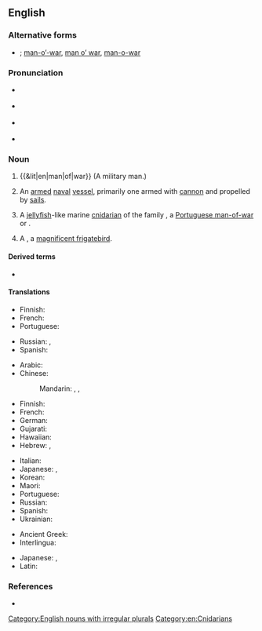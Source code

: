 {{also|man of war}}
==English==

===Alternative forms===
* {{l|en|man of war}}; [[man-o'-war|man-o’-war]], [[man o' war|man o’ war]], [[man-o-war]]

===Pronunciation===
* {{a|GA}} {{IPA|en|/mæn.əvˈwɔɹ/}}
* {{a|RP}} {{IPA|en|/man.əvˈwɔː/}}
* {{a|NZ}} {{IPA|en|/mɛn.ɘvˈwoː/}}
* {{rhymes|en|ɔː(ɹ)}}

===Noun===
{{en-noun|head=[[man]]-of-[[war]]|men-of-war}}

# {{&lit|en|man|of|war}} (A military man.)
# {{lb|en|historical|military|watercraft}} An [[armed]] [[naval]] [[vessel]], primarily one armed with [[cannon]] and propelled by [[sail]]s.
# A [[jellyfish]]-like marine [[cnidarian]] of the family {{taxlink|Physaliidae|family|noshow=1|ver=161015}}, a [[Portuguese man-of-war]] or {{vern|Pacific man-of-war}}.
#: {{syn|en|bluebottle}}
# {{lb|en|ornithology}} A {{vern|man of war bird}}, a [[magnificent frigatebird]].

====Derived terms====
* {{l|en|man-o'-war suit}}

====Translations====
{{trans-top|military man}}
* Finnish: {{t+|fi|sotamies}}
* French: {{t|fr|homme de guerre|m}}
* Portuguese: {{t+|pt|guerreiro}}
{{trans-mid}}
* Russian: {{t+|ru|вое́нный|m}}, {{t+|ru|военнослу́жащий|m}}
* Spanish: {{t|es|hombre de guerra|m}}
{{trans-bottom}}

{{trans-top|armed naval vessel}}
* Arabic: {{t|ar|سَفِينَة حَرْبِيَّة|f|tr=safīna ḥarbiyya}}
* Chinese:
*: Mandarin: {{t+|cmn|軍艦|sc=Hani}}, {{t+|cmn|军舰|tr=jūnjiàn|sc=Hani}}, {{t+|cmn|兵船|tr=bīngchuán|sc=Hani}}
* Finnish: {{t+|fi|sotalaiva}}
* French: {{t|fr|navire de guerre|m}}
* German: {{t+|de|Kriegsschiff|n}}
* Gujarati: {{t|gu|મનવાર|tr=manvār|sc=Gujr}}
* Hawaiian: {{t|haw|manuā}}
* Hebrew: {{t+|he|אֳנִיַּת מִלְחָמָה|f|tr=oniyat milkhamah}}, {{t+|he|אֳנִיָּת קְרָב|f|tr=oniyat krav}}
{{trans-mid}}
* Italian: {{t|it|nave da guerra|f}}
* Japanese: {{t+|ja|軍艦|tr=ぐんかん, gunkan|sc=Jpan}}, {{t+|ja|戦艦|tr=せんかん, senkan|sc=Jpan}}
* Korean: {{t+|ko|군함}}
* Maori: {{t|mi|manuao}}
* Portuguese: {{t|pt|[[navio]] [[de]] [[guerra]]|m}}
* Russian: {{t|ru|вое́нный кора́бль|m}}
* Spanish: {{t|es|buque de guerra|m}}
* Ukrainian: {{t|uk|військо́вий корабе́ль|m}}
{{trans-bottom}}

{{trans-see|cnidarian|Portuguese man-of-war}}

{{trans-see|man of war bird|magnificent frigatebird}}

{{checktrans-top}}
* Ancient Greek: {{t-check|grc|ἀνὴρ πολεμιστής|m}}
* Interlingua: {{t-check|ia|homine de guerra}}
{{trans-mid}}
* Japanese: {{t-check|ja|鰹の烏帽子|tr=[[かつおのえぼし]], katsuo no e bo shi|sc=Jpan}}, {{t-check|ja|マノウォー|tr=manouō|sc=Jpan}}
* Latin: {{t-check|la|vir bellator|m}}
{{trans-bottom}}

===References===
* {{R:Lexico}}

[[Category:English nouns with irregular plurals]]
[[Category:en:Cnidarians]]